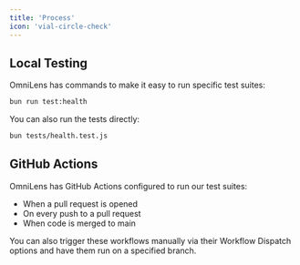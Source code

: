 ```yaml
---
title: 'Process'
icon: 'vial-circle-check'
---
```


## Local Testing

OmniLens has commands to make it easy to run specific test suites:
```bash
bun run test:health
```

You can also run the tests directly:
```bash
bun tests/health.test.js
```

## GitHub Actions

OmniLens has GitHub Actions configured to run our test suites:

- When a pull request is opened
- On every push to a pull request
- When code is merged to main

You can also trigger these workflows manually via their Workflow Dispatch options and have them run on a specified branch.
